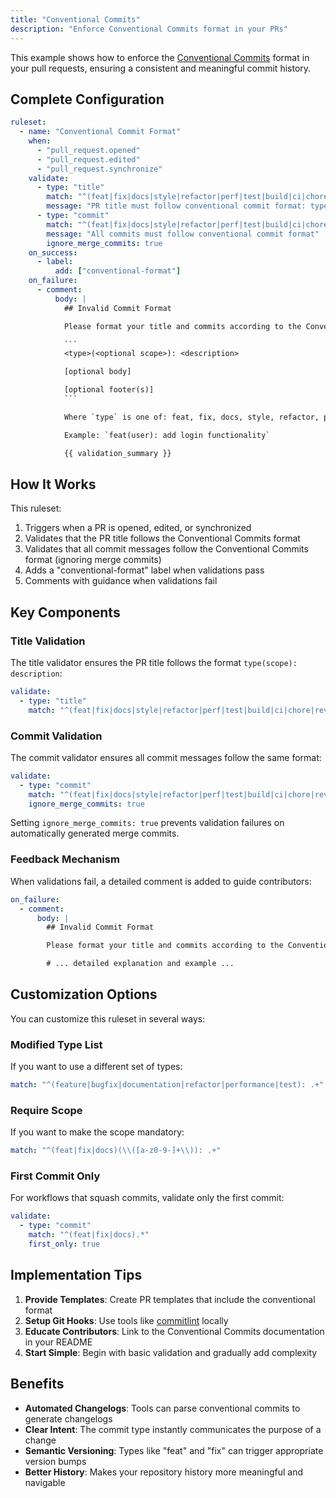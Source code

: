 ```yaml
---
title: "Conventional Commits"
description: "Enforce Conventional Commits format in your PRs"
---
```


This example shows how to enforce the [Conventional Commits](https://www.conventionalcommits.org/) format in your pull requests, ensuring a consistent and meaningful commit history.

## Complete Configuration

````yaml
ruleset:
  - name: "Conventional Commit Format"
    when:
      - "pull_request.opened"
      - "pull_request.edited"
      - "pull_request.synchronize"
    validate:
      - type: "title"
        match: "^(feat|fix|docs|style|refactor|perf|test|build|ci|chore|revert)(\\(\\w+\\))?: .+"
        message: "PR title must follow conventional commit format: type(scope): description"
      - type: "commit"
        match: "^(feat|fix|docs|style|refactor|perf|test|build|ci|chore|revert)(\\(\\w+\\))?: .+"
        message: "All commits must follow conventional commit format"
        ignore_merge_commits: true
    on_success:
      - label:
          add: ["conventional-format"]
    on_failure:
      - comment:
          body: |
            ## Invalid Commit Format

            Please format your title and commits according to the Conventional Commits specification:

            ```
            <type>(<optional scope>): <description>

            [optional body]

            [optional footer(s)]
            ```

            Where `type` is one of: feat, fix, docs, style, refactor, perf, test, build, ci, chore, revert

            Example: `feat(user): add login functionality`

            {{ validation_summary }}
````

## How It Works

This ruleset:

1. Triggers when a PR is opened, edited, or synchronized
2. Validates that the PR title follows the Conventional Commits format
3. Validates that all commit messages follow the Conventional Commits format (ignoring merge commits)
4. Adds a "conventional-format" label when validations pass
5. Comments with guidance when validations fail

## Key Components

### Title Validation

The title validator ensures the PR title follows the format `type(scope): description`:

```yaml
validate:
  - type: "title"
    match: "^(feat|fix|docs|style|refactor|perf|test|build|ci|chore|revert)(\\(\\w+\\))?: .+"
```

### Commit Validation

The commit validator ensures all commit messages follow the same format:

```yaml
validate:
  - type: "commit"
    match: "^(feat|fix|docs|style|refactor|perf|test|build|ci|chore|revert)(\\(\\w+\\))?: .+"
    ignore_merge_commits: true
```

Setting `ignore_merge_commits: true` prevents validation failures on automatically generated merge commits.

### Feedback Mechanism

When validations fail, a detailed comment is added to guide contributors:

```yaml
on_failure:
  - comment:
      body: |
        ## Invalid Commit Format

        Please format your title and commits according to the Conventional Commits specification:

        # ... detailed explanation and example ...
```

## Customization Options

You can customize this ruleset in several ways:

### Modified Type List

If you want to use a different set of types:

```yaml
match: "^(feature|bugfix|documentation|refactor|performance|test): .+"
```

### Require Scope

If you want to make the scope mandatory:

```yaml
match: "^(feat|fix|docs)(\\([a-z0-9-]+\\)): .+"
```

### First Commit Only

For workflows that squash commits, validate only the first commit:

```yaml
validate:
  - type: "commit"
    match: "^(feat|fix|docs).*"
    first_only: true
```

## Implementation Tips

1. **Provide Templates**: Create PR templates that include the conventional format
2. **Setup Git Hooks**: Use tools like [commitlint](https://commitlint.js.org/) locally
3. **Educate Contributors**: Link to the Conventional Commits documentation in your README
4. **Start Simple**: Begin with basic validation and gradually add complexity

## Benefits

- **Automated Changelogs**: Tools can parse conventional commits to generate changelogs
- **Clear Intent**: The commit type instantly communicates the purpose of a change
- **Semantic Versioning**: Types like "feat" and "fix" can trigger appropriate version bumps
- **Better History**: Makes your repository history more meaningful and navigable
